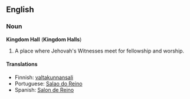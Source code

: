 ==English==

===Noun===
'''Kingdom Hall''' ('''Kingdom Halls''')

#A place where Jehovah's Witnesses meet for fellowship and worship.

====Translations====
*Finnish: [[valtakunnansali]]
*Portuguese: [[Salao do Reino]]
*Spanish: [[Salon de Reino]]